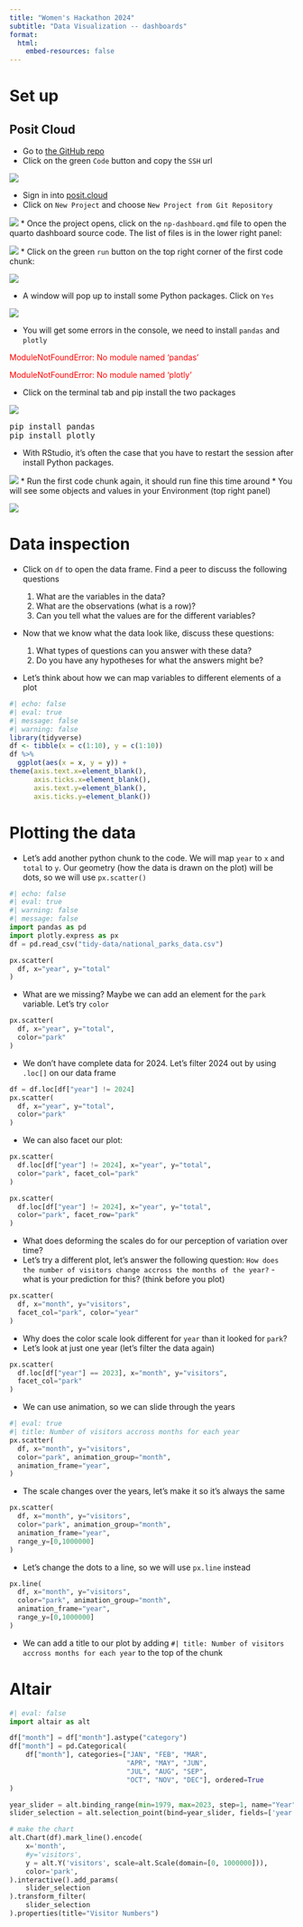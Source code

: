 ```yaml
---
title: "Women's Hackathon 2024"
subtitle: "Data Visualization -- dashboards"
format:
  html:
    embed-resources: false
---
```


# Set up

## Posit Cloud

* Go to [the GitHub repo](https://github.com/picoral/wh2024-data-vis)
* Click on the green `Code` button and copy the `SSH` url

![](images/ssh-github.png)

* Sign in into [posit.cloud](https://posit.cloud/)
* Click on `New Project` and choose `New Project from Git Repository`

![](images/new-project.png)
* Once the project opens, click on the `np-dashboard.qmd` file to open the quarto dashboard source code. The list of files is in the lower right panel:

![](images/open-qmd.png)
* Click on the green `run` button on the top right corner of the first code chunk:

![](images/run.png)

* A window will pop up to install some Python packages. Click on `Yes`

![](images/install-python.png)

* You will get some errors in the console, we need to install `pandas` and `plotly`


<font color="red">ModuleNotFoundError: No module named 'pandas'</font>

<font color="red">ModuleNotFoundError: No module named 'plotly'</font>

* Click on the terminal tab and pip install the two packages

![](images/pip-install.png)

<pre>
pip install pandas
pip install plotly
</pre>

* With RStudio, it's often the case that you have to restart the session after install Python packages.

![](images/restart-session.png)
* Run the first code chunk again, it should run fine this time around
* You will see some objects and values in your Environment (top right panel)

![](images/environment.png)

# Data inspection

* Click on `df` to open the data frame. Find a peer to discuss the following questions

   1. What are the variables in the data?
   1. What are the observations (what is a row)?
   1. Can you tell what the values are for the different variables?
   
* Now that we know what the data look like, discuss these questions:

  1. What types of questions can you answer with these data?
  1. Do you have any hypotheses for what the answers might be?
  
* Let's think about how we can map variables to different elements of a plot

```r
#| echo: false
#| eval: true
#| message: false
#| warning: false
library(tidyverse)
df <- tibble(x = c(1:10), y = c(1:10))
df %>% 
  ggplot(aes(x = x, y = y)) + 
theme(axis.text.x=element_blank(), 
      axis.ticks.x=element_blank(), 
      axis.text.y=element_blank(), 
      axis.ticks.y=element_blank()) 
```

# Plotting the data

* Let's add another python chunk to the code. We will map `year` to `x` and `total` to `y`. Our geometry (how the data is drawn on the plot) will be dots, so we will use `px.scatter()`

```python
#| echo: false
#| eval: true
#| warning: false
#| message: false
import pandas as pd
import plotly.express as px
df = pd.read_csv("tidy-data/national_parks_data.csv")
```


```python
px.scatter(  
  df, x="year", y="total"
) 
```

* What are we missing? Maybe we can add an element for the `park` variable. Let's try `color`

```python
px.scatter(  
  df, x="year", y="total",
  color="park"
) 
```

* We don't have complete data for 2024. Let's filter 2024 out by using `.loc[]` on our data frame

```python
df = df.loc[df["year"] != 2024]
px.scatter(  
  df, x="year", y="total",
  color="park"
) 
```

* We can also facet our plot:

```python
px.scatter(  
  df.loc[df["year"] != 2024], x="year", y="total",
  color="park", facet_col="park"
) 
```

```python
px.scatter(  
  df.loc[df["year"] != 2024], x="year", y="total",
  color="park", facet_row="park"
) 
```

* What does deforming the scales do for our perception of variation over time?
* Let's try a different plot, let's answer the following question: `How does the number of visitors change accross the months of the year?` - what is your prediction for this? (think before you plot)

```python
px.scatter(  
  df, x="month", y="visitors", 
  facet_col="park", color="year"
) 
```

* Why does the color scale look different for `year` than it looked for `park`?
* Let's look at just one year (let's filter the data again)

```python
px.scatter(  
  df.loc[df["year"] == 2023], x="month", y="visitors", 
  facet_col="park"
) 
```

* We can use animation, so we can slide through the years

```python
#| eval: true
#| title: Number of visitors accross months for each year
px.scatter(  
  df, x="month", y="visitors", 
  color="park", animation_group="month",
  animation_frame="year",
) 
```

* The scale changes over the years, let's make it so it's always the same

```python
px.scatter(  
  df, x="month", y="visitors", 
  color="park", animation_group="month",
  animation_frame="year",
  range_y=[0,1000000] 
) 
```

* Let's change the dots to a line, so we will use `px.line` instead

```python
px.line(  
  df, x="month", y="visitors", 
  color="park", animation_group="month",
  animation_frame="year",
  range_y=[0,1000000] 
) 
```

* We can add a title to our plot by adding `#| title: Number of visitors accross months for each year` to the top of the chunk


# Altair

```python
#| eval: false
import altair as alt

df["month"] = df["month"].astype("category")
df["month"] = pd.Categorical(
    df["month"], categories=["JAN", "FEB", "MAR",
                             "APR", "MAY", "JUN",
                             "JUL", "AUG", "SEP",
                             "OCT", "NOV", "DEC"], ordered=True
)

year_slider = alt.binding_range(min=1979, max=2023, step=1, name="Year")
slider_selection = alt.selection_point(bind=year_slider, fields=['year'])

# make the chart
alt.Chart(df).mark_line().encode(
    x='month',
    #y='visitors',
    y = alt.Y('visitors', scale=alt.Scale(domain=[0, 1000000])),
    color='park',
).interactive().add_params(
    slider_selection
).transform_filter(
    slider_selection
).properties(title="Visitor Numbers")

```

